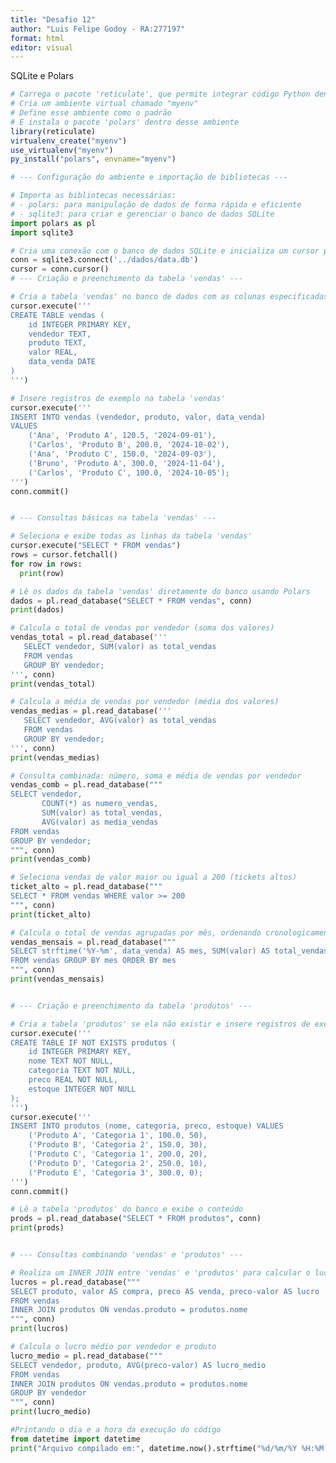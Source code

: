 ---
title: "Desafio 12"
author: "Luis Felipe Godoy - RA:277197"
format: html
editor: visual
---

SQLite e Polars
```{r}
# Carrega o pacote 'reticulate', que permite integrar código Python dentro do RStudio
# Cria um ambiente virtual chamado "myenv"
# Define esse ambiente como o padrão
# E instala o pacote 'polars' dentro desse ambiente
library(reticulate)
virtualenv_create("myenv")
use_virtualenv("myenv")
py_install("polars", envname="myenv")
```

```{python}
# --- Configuração do ambiente e importação de bibliotecas ---

# Importa as bibliotecas necessárias:
# - polars: para manipulação de dados de forma rápida e eficiente
# - sqlite3: para criar e gerenciar o banco de dados SQLite
import polars as pl
import sqlite3

# Cria uma conexão com o banco de dados SQLite e inicializa um cursor para executar comandos SQL
conn = sqlite3.connect('../dados/data.db')
cursor = conn.cursor()
# --- Criação e preenchimento da tabela 'vendas' ---

# Cria a tabela 'vendas' no banco de dados com as colunas especificadas
cursor.execute('''
CREATE TABLE vendas (
    id INTEGER PRIMARY KEY,
    vendedor TEXT,
    produto TEXT,
    valor REAL,
    data_venda DATE
)
''')

# Insere registros de exemplo na tabela 'vendas'
cursor.execute('''
INSERT INTO vendas (vendedor, produto, valor, data_venda)
VALUES
    ('Ana', 'Produto A', 120.5, '2024-09-01'),
    ('Carlos', 'Produto B', 200.0, '2024-10-02'),
    ('Ana', 'Produto C', 150.0, '2024-09-03'),
    ('Bruno', 'Produto A', 300.0, '2024-11-04'),
    ('Carlos', 'Produto C', 100.0, '2024-10-05');
''')
conn.commit()


# --- Consultas básicas na tabela 'vendas' ---

# Seleciona e exibe todas as linhas da tabela 'vendas'
cursor.execute("SELECT * FROM vendas")
rows = cursor.fetchall()
for row in rows:
  print(row)

# Lê os dados da tabela 'vendas' diretamente do banco usando Polars
dados = pl.read_database("SELECT * FROM vendas", conn)
print(dados)

# Calcula o total de vendas por vendedor (soma dos valores)
vendas_total = pl.read_database('''
   SELECT vendedor, SUM(valor) as total_vendas
   FROM vendas
   GROUP BY vendedor;
''', conn)
print(vendas_total)

# Calcula a média de vendas por vendedor (média dos valores)
vendas_medias = pl.read_database('''
   SELECT vendedor, AVG(valor) as total_vendas
   FROM vendas
   GROUP BY vendedor;
''', conn)
print(vendas_medias)

# Consulta combinada: número, soma e média de vendas por vendedor
vendas_comb = pl.read_database("""
SELECT vendedor, 
       COUNT(*) as numero_vendas,
       SUM(valor) as total_vendas, 
       AVG(valor) as media_vendas
FROM vendas
GROUP BY vendedor;
""", conn)
print(vendas_comb)

# Seleciona vendas de valor maior ou igual a 200 (tickets altos)
ticket_alto = pl.read_database("""
SELECT * FROM vendas WHERE valor >= 200
""", conn)
print(ticket_alto)

# Calcula o total de vendas agrupadas por mês, ordenando cronologicamente
vendas_mensais = pl.read_database("""
SELECT strftime('%Y-%m', data_venda) AS mes, SUM(valor) AS total_vendas
FROM vendas GROUP BY mes ORDER BY mes
""", conn)
print(vendas_mensais)


# --- Criação e preenchimento da tabela 'produtos' ---

# Cria a tabela 'produtos' se ela não existir e insere registros de exemplo
cursor.execute('''
CREATE TABLE IF NOT EXISTS produtos (
    id INTEGER PRIMARY KEY,
    nome TEXT NOT NULL,
    categoria TEXT NOT NULL,
    preco REAL NOT NULL,
    estoque INTEGER NOT NULL
);
''')
cursor.execute('''
INSERT INTO produtos (nome, categoria, preco, estoque) VALUES
    ('Produto A', 'Categoria 1', 100.0, 50),
    ('Produto B', 'Categoria 2', 150.0, 30),
    ('Produto C', 'Categoria 1', 200.0, 20),
    ('Produto D', 'Categoria 2', 250.0, 10),
    ('Produto E', 'Categoria 3', 300.0, 0);
''')
conn.commit()

# Lê a tabela 'produtos' do banco e exibe o conteúdo
prods = pl.read_database("SELECT * FROM produtos", conn)
print(prods)


# --- Consultas combinando 'vendas' e 'produtos' ---

# Realiza um INNER JOIN entre 'vendas' e 'produtos' para calcular o lucro de cada venda
lucros = pl.read_database("""
SELECT produto, valor AS compra, preco AS venda, preco-valor AS lucro
FROM vendas
INNER JOIN produtos ON vendas.produto = produtos.nome
""", conn)
print(lucros)

# Calcula o lucro médio por vendedor e produto
lucro_medio = pl.read_database("""
SELECT vendedor, produto, AVG(preco-valor) AS lucro_medio
FROM vendas
INNER JOIN produtos ON vendas.produto = produtos.nome
GROUP BY vendedor
""", conn)
print(lucro_medio)

#Printando o dia e a hora da execução do código
from datetime import datetime
print("Arquivo compilado em:", datetime.now().strftime("%d/%m/%Y %H:%M:%S"))
```



